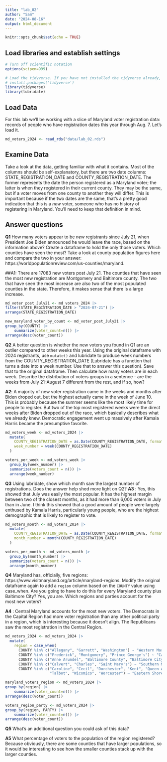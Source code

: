 ```yaml
---
title: "lab_02"
author: "Sam"
date: "2024-08-16"
output: html_document
---
```


```r
knitr::opts_chunk$set(echo = TRUE)
```

## Load libraries and establish settings

```r
# Turn off scientific notation
options(scipen=999)

# Load the tidyverse. If you have not installed the tidyverse already, remove the # from the next line and run it first.  
# install.packages('tidyverse')
library(tidyverse)
library(lubridate)
```

## Load Data

For this lab we'll be working with a slice of Maryland voter registration data: records of people who have registration dates this year through Aug. 7. Let's load it.

```r
md_voters_2024 <- read_rds("data/lab_02.rds")
```

## Examine Data

Take a look at the data, getting familiar with what it contains. Most of the columns should be self-explanatory, but there are two date columns: STATE_REGISTRATION_DATE and COUNTY_REGISTRATION_DATE. The former represents the date the person registered as a Maryland voter; the latter is when they registered in their current county. They may be the same, but if a voter moves from one county to another they will differ. This is important because if the two dates are the same, that's a pretty good indication that this is a *new* voter, someone who has no history of registering in Maryland. You'll need to keep that definition in mind.

## Answer questions

**Q1** How many voters appear to be *new* registrants since July 21, when President Joe Biden announced he would leave the race, based on the information above? Create a dataframe to hold the only those voters. Which counties have seen the most? Take a look at county population figures here and compare the two in your answer: https://worldpopulationreview.com/us-counties/maryland.

##A1: There are 17083 new voters post July 21. The counties that have seen the most new registration are Montgomery and Baltimore county. The two that have seen the most increase are also two of the most populated counties in the state. Therefore, it makes sense that there is a large increase.

```r
md_voter_post_July21 <- md_voters_2024 |> 
filter(STATE_REGISTRATION_DATE > "2024-07-21") |> 
arrange(STATE_REGISTRATION_DATE)
```


```r
new_maryland_voter_by_count <- md_voter_post_July21 |> 
group_by(COUNTY) |>
    summarize(voter_count=n()) |> 
arrange(desc(voter_count))
```  

**Q2** A better question is whether the new voters you found in Q1 are an outlier compared to other weeks this year. Using the original dataframe with 2024 registrants, use `mutate()` and lubridate to produce week numbers from the COUNTY_REGISTRATION_DATE (Lubridate has a function that turns a date into a week number. Use that to answer this question). Save that to the original dataframe. Then calculate how many voters are in each week. Describe the distribution of voters groups in a sentence - are the weeks from July 21-August 7 different from the rest, and if so, how?

**A2**: A majority of new voter registration came in the weeks and months after Biden droped out, but the highest actually came in the week of June 10. This is probably because the summer seems like the most likely time for people to register. But two of the top most registered weeks were the direct weeks after Biden dropped out of the race, which basically describes what we already knew. Democratic engagement went up massively after Kamala Harris became the presumptive favorite.

```r
md_voters_week <- md_voters_2024 |> 
  mutate(
    COUNTY_REGISTRATION_DATE = as.Date(COUNTY_REGISTRATION_DATE, format = "2024-07-21"),
    week_number = week(COUNTY_REGISTRATION_DATE)
  )
```

```r
voters_per_week <- md_voters_week |> 
  group_by(week_number) |> 
  summarize(voters_count = n()) |> 
  arrange(week_number)
```

**Q3** Using lubridate, show which month saw the largest number of registrations. Does the answer help shed more light on Q2?
**A3** : Yes, this showed that July was easily the most popular. It has the highest margin between two of the closest months, as it had more than 6,000 voters in July than in June. I think this showed that a good amount of people were largely enthused by Kamala Harris, particularly young people, who are the highest demographic that is likely to register to vote.

```r
md_voters_month <- md_voters_2024 |> 
  mutate(
    COUNTY_REGISTRATION_DATE = as.Date(COUNTY_REGISTRATION_DATE, format = "2024-07-21"),
    month_number = month(COUNTY_REGISTRATION_DATE)
  )
```

```r
voters_per_month <- md_voters_month |> 
  group_by(month_number) |> 
  summarize(voters_count = n()) |> 
  arrange(month_number)
```

**Q4** Maryland has, officially, five regions: https://www.visitmaryland.org/article/maryland-regions. Modify the original dataframe again to add a `region` column based on the `COUNTY` value using case_when. Are you going to have to do this for every Maryland county plus Baltimore City? Yes, you are. Which regions and parties account for the most new voters?

**A4** : Central Maryland accounts for the most new voters. The Democrats in the Capital Region had more voter registration than any other political party in a region, which is interesting because it doesn't align. The Republicans saw the most registration in the Central Region. 

```r
md_voters_2024 <- md_voters_2024 |> 
  mutate(
    region = case_when(
      COUNTY %in% c("Allegany", "Garrett", "Washington") ~ "Western Maryland",
      COUNTY %in% c("Frederick", "Montgomery", "Prince George's") ~ "Capital Region",
      COUNTY %in% c("Anne Arundel", "Baltimore County", "Baltimore City", "Carroll", "Harford", "Howard") ~ "Central Maryland",
      COUNTY %in% c("Calvert", "Charles", "Saint Mary's") ~ "Southern Maryland",
      COUNTY %in% c("Caroline", "Cecil", "Dorchester", "Kent", "Queen Anne's", "Somerset", 
                    "Talbot", "Wicomico", "Worcester") ~ "Eastern Shore Maryland"))
```

```r
maryland_voters_region <- md_voters_2024 |> 
group_by(region) |>
    summarize(voter_count=n()) |> 
arrange(desc(voter_count))
```  

```r
voters_region_party <- md_voters_2024 |> 
group_by(region, PARTY) |>
    summarize(voter_count=n()) |> 
arrange(desc(voter_count))
```  
**Q5** What's an additional question you could ask of this data?

**A5** What percentage of voters to the population of the region registered? Because obviously, there are some counties that have larger populations, so it would be interesting to see how the smaller counties stack up with the larger counties.
